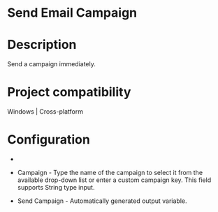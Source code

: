 ﻿# Send Email Campaign

# Description

Send a campaign immediately.

# Project compatibility

Windows | Cross-platform

# Configuration

* 
* Campaign - Type the name of the campaign to select it from the available drop-down list or enter a custom campaign key. This field supports String type input.





* Send Campaign - Automatically generated output variable.
